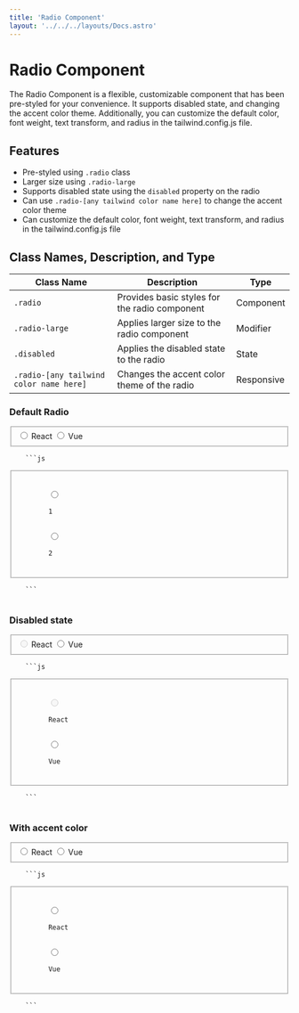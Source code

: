 ```yaml
---
title: 'Radio Component'
layout: '../../../layouts/Docs.astro'
---
```



# Radio Component

The Radio Component is a flexible, customizable component that has been pre-styled for your convenience. It supports disabled state, and changing the accent color theme. Additionally, you can customize the default color, font weight, text transform, and radius in the tailwind.config.js file.

## Features

- Pre-styled using `.radio` class
- Larger size using `.radio-large`
- Supports disabled state using the `disabled` property on the radio
- Can use `.radio-[any tailwind color name here]` to change the accent color theme
- Can customize the default color, font weight, text transform, and radius in the tailwind.config.js file

## Class Names, Description, and Type

| Class Name                              | Description                                   | Type       |
| --------------------------------------- | --------------------------------------------- | ---------- |
| `.radio`                                | Provides basic styles for the radio component | Component  |
| `.radio-large`                          | Applies larger size to the radio component    | Modifier   |
| `.disabled`                             | Applies the disabled state to the radio       | State      |
| `.radio-[any tailwind color name here]` | Changes the accent color theme of the radio   | Responsive |

### Default Radio

<Preview client:load>
  <fieldset>
    <label for='1' class='radio'>
      <input id='1' name='name' type='radio' />
      <span class='radio-input'></span>
      <span class='text-label'>React</span>
    </label>
    <label for='2' class='radio'>
      <input id='2' name='name' type='radio' />
      <span class='radio-input'></span>
      <span class='text-label'>Vue</span>
    </label>
  </fieldset>
  <Code slot='html'>
    ```js
    <fieldset>
      <label for='1' class='radio'>
        <input id='1' name='name' type='radio' />
        <span class='radio-input'></span>
        <span class='text-label'>1</span>
      </label>
      <label for='2' class='radio'>
        <input id='2' name='name' type='radio' />
        <span class='radio-input'></span>
        <span class='text-label'>2</span>
      </label>
    </fieldset>
    ```
  </Code>
</Preview>

### Disabled state

<Preview client:load>
  <fieldset>
    <label for='3' class='radio disabled'>
      <input id='3' name='name' type='radio' disabled />
      <span class='radio-input'></span>
      <span class='text-label'>React</span>
    </label>
    <label for='4' class='radio'>
      <input id='4' name='name' type='radio' />
      <span class='radio-input'></span>
      <span class='text-label'>Vue</span>
    </label>
  </fieldset>
  <Code slot='html'>
    ```js
    <fieldset>
      <label for='3' class='radio disabled'>
        <input id='3' name='name' type='radio' disabled />
        <span class='radio-input'></span>
        <span class='text-label'>React</span>
      </label>
      <label for='4' class='radio'>
        <input id='4' name='name' type='radio' />
        <span class='radio-input'></span>
        <span class='text-label'>Vue</span>
      </label>
    </fieldset>
    ```
  </Code>
</Preview>

### With accent color

<Preview client:load>
  <fieldset>
    <label for='7' class='radio radio-blue'>
      <input id='7' name='name' type='radio' />
      <span class='radio-input'></span>
      <span class='text-label'>React</span>
    </label>
    <label for='8' class='radio radio-green'>
      <input id='8' name='name' type='radio' />
      <span class='radio-input'></span>
      <span class='text-label'>Vue</span>
    </label>
  </fieldset>
  <Code slot='html'>
    ```js
    <fieldset>
      <label for='7' class='radio radio-blue'>
        <input id='7' name='name' type='radio' />
        <span class='radio-input'></span>
        <span class='text-label'>React</span>
      </label>
      <label for='8' class='radio radio-green'>
        <input id='8' name='name' type='radio' />
        <span class='radio-input'></span>
        <span class='text-label'>Vue</span>
      </label>
    </fieldset>
    ```
  </Code>
</Preview>
